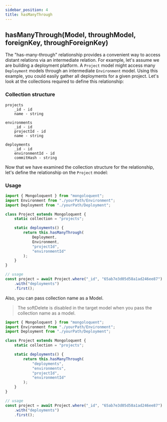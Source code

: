```yaml
---
sidebar_position: 4
title: hasManyThrough
---
```



## hasManyThrough(Model, throughModel, foreignKey, throughForeignKey)

The "has-many-through" relationship provides a convenient way to access distant relations via an intermediate relation. For example, let's assume we are building a deployment platform. A `Project` model might access many `Deployment` models through an intermediate `Environment` model. Using this example, you could easily gather all deployments for a given project. Let's look at the collections required to define this relationship:

### Collection structure

```
projects
    _id - id
    name - string

environments
    _id - id
    projectId - id
    name - string

deployments
    _id - id
    environmentId - id
    commitHash - string
```

Now that we have examined the collection structure for the relationship, let's define the relationship on the `Project` model:

### Usage

```js
import { Mongoloquent } from "mongoloquent";
import Environment from "./yourPath/Environment";
import Deployment from "./yourPath/Deployment";

class Project extends Mongoloquent {
	static collection = "projects";

	static deployments() {
		return this.hasManyThrough(
			Deployment,
			Environment,
			"projectId",
			"environmentId"
		);
	}
}

// usage
const project = await Project.where("_id", "65ab7e3d05d58a1ad246ee87")
	.with("deployments")
	.first();
```

Also, you can pass collection name as a Model.

> The softDelete is disabled in the target model when you pass the collection name as a model.

```js
import { Mongoloquent } from "mongoloquent";
import Environment from "./yourPath/Environment";
import Deployment from "./yourPath/Deployment";

class Project extends Mongoloquent {
	static collection = "projects";

	static deployments() {
		return this.hasManyThrough(
			"deployments",
			"environments",
			"projectId",
			"environmentId"
		);
	}
}

// usage
const project = await Project.where("_id", "65ab7e3d05d58a1ad246ee87")
	.with("deployments")
	.first();
```

<Sponsor />
